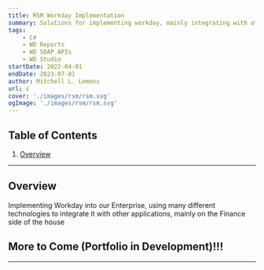 ```yaml
---
title: RSM Workday Implementation
summary: Solutions for implementing workday, mainly integrating with other enterprise applications
tags:
    - C#
    - WD Reports
    - WD SOAP APIs
    - WD Studio
startDate: 2022-04-01
endDate: 2023-07-01
author: Mitchell L. Lemons
url: s
cover: './images/rsm/rsm.svg'
ogImage: './images/rsm/rsm.svg'
---
```


## Table of Contents
1. [Overview](#overview)

---


## Overview
Implementing Workday into our Enterprise, using many different technologies to integrate it with other applications, mainly on the Finance side of the house

## More to Come (Portfolio in Development)!!!

---